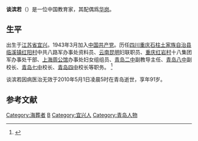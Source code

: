 '''谈滨若'''（{{bd|1919年|8月6日|2010年|5月1日||catIdx=T谈}}）是一位中国教育家，其配偶爲[[华岗|华岗]]。

==生平==
出生于[[江苏省|江苏省]][[宜兴|宜兴]]。1943年3月加入[[中国共产党|中国共产党]]。历任[[四川|四川]][[重庆|重庆]][[石柱土家族自治县|石柱土家族自治县]][[临溪镇_(石柱县)|临溪镇]][[红阳村|红阳村]]中共八路军办事处资料员、[[云南|云南]][[昆明|昆明]]妇联职员、[[重庆|重庆]][[红岩村|红岩村]]十八集团军办事处干部、[[上海周公馆|上海周公馆]]办事处妇女组组员、[[青岛二中|青岛二中]]副教导主任、[[青岛八中|青岛八中]]副校长、[[青岛七中|青岛七中]]校长、[[青岛四中|青岛四中]]校长等职务。 <ref>{{Cite web |url=http://epaper.qingdaonews.com/html/qdrb/20100514/qdrb75749.html |title=谈滨若同志逝世 |author= |date=2010年5月14日 |publisher=青岛日报 |language=zh-cn |accessdate=2014年5月8日 |archive-date=2014年5月8日 |archive-url=https://web.archive.org/web/20140508142223/http://epaper.qingdaonews.com/html/qdrb/20100514/qdrb75749.html |dead-url=no }}</ref>

谈滨若因病医治无效于2010年5月1日凌晨5时在青岛逝世，享年91岁。

==参考文献==
{{reflist}}

{{DEFAULTSORT:T}}
[[Category:海葬者|Category:海葬者]]
[[Category:谈姓|B]]
[[Category:宜兴人|Category:宜兴人]]
[[Category:青岛人物|Category:青岛人物]]